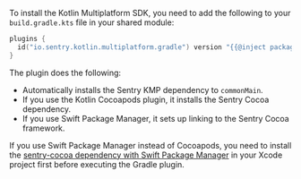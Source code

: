 To install the Kotlin Multiplatform SDK, you need to add the following to your `build.gradle.kts` file in your shared module:

```kotlin {filename:shared/build.gradle.kts}
plugins {
  id("io.sentry.kotlin.multiplatform.gradle") version "{{@inject packages.version('sentry.kotlin.kmp.gradle-plugin', '0.9.0') }}"
}
```

The plugin does the following:

- Automatically installs the Sentry KMP dependency to `commonMain`. 
- If you use the Kotlin Cocoapods plugin, it installs the Sentry Cocoa dependency.
- If you use Swift Package Manager, it sets up linking to the Sentry Cocoa framework.


<Alert>

If you use Swift Package Manager instead of Cocoapods, you need to install the [sentry-cocoa dependency with Swift Package Manager](/platforms/apple/install/swift-package-manager/) in your Xcode project first before executing the Gradle plugin. 

</Alert>
